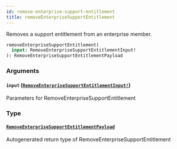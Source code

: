 ```yaml
---
id: remove-enterprise-support-entitlement
title: removeEnterpriseSupportEntitlement
---
```


Removes a support entitlement from an enterprise member.

```graphql
removeEnterpriseSupportEntitlement(
  input: RemoveEnterpriseSupportEntitlementInput!
): RemoveEnterpriseSupportEntitlementPayload

```

### Arguments

#### `input` ([`RemoveEnterpriseSupportEntitlementInput!`](/docs/api/inputs/remove-enterprise-support-entitlement-input))

Parameters for RemoveEnterpriseSupportEntitlement

### Type

#### [`RemoveEnterpriseSupportEntitlementPayload`](/docs/api/objects/remove-enterprise-support-entitlement-payload)

Autogenerated return type of RemoveEnterpriseSupportEntitlement
